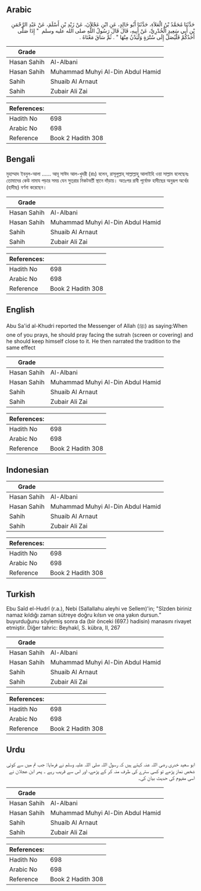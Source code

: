 ## Arabic


<div dir="rtl" lang="ar" style={{fontSize:'larger',backgroundColor:'#f8f9fa',padding:20}}>
حَدَّثَنَا مُحَمَّدُ بْنُ الْعَلاَءِ، حَدَّثَنَا أَبُو خَالِدٍ، عَنِ ابْنِ عَجْلاَنَ، عَنْ زَيْدِ بْنِ أَسْلَمَ، عَنْ عَبْدِ الرَّحْمَنِ بْنِ أَبِي سَعِيدٍ الْخُدْرِيِّ، عَنْ أَبِيهِ، قَالَ قَالَ رَسُولُ اللَّهِ صلى الله عليه وسلم ‏ "‏ إِذَا صَلَّى أَحَدُكُمْ فَلْيُصَلِّ إِلَى سُتْرَةٍ وَلْيَدْنُ مِنْهَا ‏"‏ ‏.‏ ثُمَّ سَاقَ مَعْنَاهُ ‏.‏
</div>
<div style={{backgroundColor:'#f8f9fa',padding:20, marginBottom: 10}}><table> <thead> <tr> <th>Grade</th> <th></th> </tr> </thead> <tbody> <tr><td>Hasan Sahih</td><td>Al-Albani</td></tr><tr><td>Hasan Sahih</td><td>Muhammad Muhyi Al-Din Abdul Hamid</td></tr><tr><td>Sahih</td><td>Shuaib Al Arnaut</td></tr><tr><td>Sahih</td><td>Zubair Ali Zai</td></tr></tbody></table><table> <thead> <tr> <th>References:</th> <th></th> </tr> </thead> <tbody><tr><td>Hadith No</td><td>698</td></tr><tr><td>Arabic No</td><td>698</td></tr><tr><td>Reference</td><td>Book 2 Hadith 308</td></tr></tbody></table></div>

## Bengali


<div dir="ltr" lang="bn" style={{fontSize:'larger',backgroundColor:'#f8f9fa',padding:20}}>
মুহাম্মাদ ইবনুল-আলা ...... আবূ সাঈদ আল-খুদরী (রাঃ) বলেন, রাসূলুল্লাহ্ সাল্লাল্লাহু আলাইহি ওয়া সাল্লাম বলেছেনঃ তোমাদের কেউ নামায পড়ার সময় যেন সুত্‌রার নিকটবর্তী স্থানে দাঁড়ায়। অতঃপর রাবী পূর্বোক্ত হাদীছের অনুরূপ অর্থের (হাদীছ) বর্ণনা করেছেন।
</div>
<div style={{backgroundColor:'#f8f9fa',padding:20, marginBottom: 10}}><table> <thead> <tr> <th>Grade</th> <th></th> </tr> </thead> <tbody> <tr><td>Hasan Sahih</td><td>Al-Albani</td></tr><tr><td>Hasan Sahih</td><td>Muhammad Muhyi Al-Din Abdul Hamid</td></tr><tr><td>Sahih</td><td>Shuaib Al Arnaut</td></tr><tr><td>Sahih</td><td>Zubair Ali Zai</td></tr></tbody></table><table> <thead> <tr> <th>References:</th> <th></th> </tr> </thead> <tbody><tr><td>Hadith No</td><td>698</td></tr><tr><td>Arabic No</td><td>698</td></tr><tr><td>Reference</td><td>Book 2 Hadith 308</td></tr></tbody></table></div>

## English


<div dir="ltr" lang="en" style={{fontSize:'larger',backgroundColor:'#f8f9fa',padding:20}}>
Abu Sa'id al-Khudri reported the Messenger of Allah (ﷺ) as saying:When one of you prays, he should pray facing the sutrah (screen or covering) and he should keep himself close to it. He then narrated the tradition to the same effect
</div>
<div style={{backgroundColor:'#f8f9fa',padding:20, marginBottom: 10}}><table> <thead> <tr> <th>Grade</th> <th></th> </tr> </thead> <tbody> <tr><td>Hasan Sahih</td><td>Al-Albani</td></tr><tr><td>Hasan Sahih</td><td>Muhammad Muhyi Al-Din Abdul Hamid</td></tr><tr><td>Sahih</td><td>Shuaib Al Arnaut</td></tr><tr><td>Sahih</td><td>Zubair Ali Zai</td></tr></tbody></table><table> <thead> <tr> <th>References:</th> <th></th> </tr> </thead> <tbody><tr><td>Hadith No</td><td>698</td></tr><tr><td>Arabic No</td><td>698</td></tr><tr><td>Reference</td><td>Book 2 Hadith 308</td></tr></tbody></table></div>

## Indonesian


<div dir="ltr" lang="id" style={{fontSize:'larger',backgroundColor:'#f8f9fa',padding:20}}>

</div>
<div style={{backgroundColor:'#f8f9fa',padding:20, marginBottom: 10}}><table> <thead> <tr> <th>Grade</th> <th></th> </tr> </thead> <tbody> <tr><td>Hasan Sahih</td><td>Al-Albani</td></tr><tr><td>Hasan Sahih</td><td>Muhammad Muhyi Al-Din Abdul Hamid</td></tr><tr><td>Sahih</td><td>Shuaib Al Arnaut</td></tr><tr><td>Sahih</td><td>Zubair Ali Zai</td></tr></tbody></table><table> <thead> <tr> <th>References:</th> <th></th> </tr> </thead> <tbody><tr><td>Hadith No</td><td>698</td></tr><tr><td>Arabic No</td><td>698</td></tr><tr><td>Reference</td><td>Book 2 Hadith 308</td></tr></tbody></table></div>

## Turkish


<div dir="ltr" lang="tr" style={{fontSize:'larger',backgroundColor:'#f8f9fa',padding:20}}>
Ebu Saîd el-Hudrî (r.a.), Nebi (Sallallahu aleyhi ve Sellem)'in; "Sîzden biriniz namaz kıldığı zaman sütreye doğru kılsın ve ona yakın dursun.” buyurduğunu söylemiş sonra da (bir önceki (697.) hadisin) manasını rivayet etmiştir. Diğer tahric: Beyhakî, S. kübra, II, 267
</div>
<div style={{backgroundColor:'#f8f9fa',padding:20, marginBottom: 10}}><table> <thead> <tr> <th>Grade</th> <th></th> </tr> </thead> <tbody> <tr><td>Hasan Sahih</td><td>Al-Albani</td></tr><tr><td>Hasan Sahih</td><td>Muhammad Muhyi Al-Din Abdul Hamid</td></tr><tr><td>Sahih</td><td>Shuaib Al Arnaut</td></tr><tr><td>Sahih</td><td>Zubair Ali Zai</td></tr></tbody></table><table> <thead> <tr> <th>References:</th> <th></th> </tr> </thead> <tbody><tr><td>Hadith No</td><td>698</td></tr><tr><td>Arabic No</td><td>698</td></tr><tr><td>Reference</td><td>Book 2 Hadith 308</td></tr></tbody></table></div>

## Urdu


<div dir="rtl" lang="ur" style={{fontSize:'larger',backgroundColor:'#f8f9fa',padding:20}}>
ابو سعید خدری رضی اللہ عنہ کہتے ہیں کہ رسول اللہ صلی اللہ علیہ وسلم نے فرمایا: جب تم میں سے کوئی شخص نماز پڑھے تو کسی سترے کی طرف منہ کر کے پڑھے، اور اس سے قریب رہے ۔ پھر ابن عجلان نے اسی مفہوم کی حدیث بیان کی۔
</div>
<div style={{backgroundColor:'#f8f9fa',padding:20, marginBottom: 10}}><table> <thead> <tr> <th>Grade</th> <th></th> </tr> </thead> <tbody> <tr><td>Hasan Sahih</td><td>Al-Albani</td></tr><tr><td>Hasan Sahih</td><td>Muhammad Muhyi Al-Din Abdul Hamid</td></tr><tr><td>Sahih</td><td>Shuaib Al Arnaut</td></tr><tr><td>Sahih</td><td>Zubair Ali Zai</td></tr></tbody></table><table> <thead> <tr> <th>References:</th> <th></th> </tr> </thead> <tbody><tr><td>Hadith No</td><td>698</td></tr><tr><td>Arabic No</td><td>698</td></tr><tr><td>Reference</td><td>Book 2 Hadith 308</td></tr></tbody></table></div>